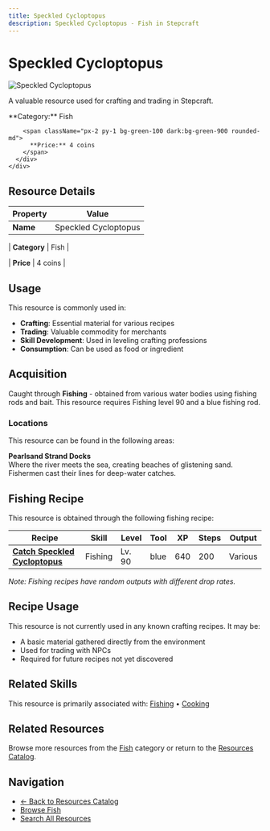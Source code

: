 ```yaml
---
title: Speckled Cycloptopus
description: Speckled Cycloptopus - Fish in Stepcraft
---
```


# Speckled Cycloptopus

<div className="flex items-start gap-6 mb-8">
  <div className="flex-shrink-0">
    <img src="/assets/resources/fishing/speckled_cycloptopus.png" alt="Speckled Cycloptopus" className="w-24 h-24 border rounded-lg" />
  </div>
  <div className="flex-1">
    <div className="space-y-2">
      <p className="text-lg text-muted-foreground">A valuable resource used for crafting and trading in Stepcraft.</p>
      <div className="flex flex-wrap gap-4 text-sm">
        <span className="px-2 py-1 bg-blue-100 dark:bg-blue-900 rounded-md">
          **Category:** Fish
        </span>
        
        <span className="px-2 py-1 bg-green-100 dark:bg-green-900 rounded-md">
          **Price:** 4 coins
        </span>
      </div>
    </div>
  </div>
</div>

## Resource Details

| Property | Value |
|----------|-------|
| **Name** | Speckled Cycloptopus |

| **Category** | Fish |

| **Price** | 4 coins |


## Usage

This resource is commonly used in:

- **Crafting**: Essential material for various recipes
- **Trading**: Valuable commodity for merchants
- **Skill Development**: Used in leveling crafting professions
- **Consumption**: Can be used as food or ingredient



## Acquisition

Caught through **Fishing** - obtained from various water bodies using fishing rods and bait. This resource requires Fishing level 90 and a blue fishing rod.

### Locations

This resource can be found in the following areas:

**Pearlsand Strand Docks**  
Where the river meets the sea, creating beaches of glistening sand. Fishermen cast their lines for deep-water catches.



## Fishing Recipe

This resource is obtained through the following fishing recipe:

| Recipe | Skill | Level | Tool | XP | Steps | Output |
|--------|-------|-------|------|----|-------|--------|
| **[Catch Speckled Cycloptopus](/docs/skills/individual/fishing#speckled_cycloptopus)** | Fishing | Lv. 90 | blue | 640 | 200 | Various |

*Note: Fishing recipes have random outputs with different drop rates.*

## Recipe Usage

This resource is not currently used in any known crafting recipes. It may be:
- A basic material gathered directly from the environment
- Used for trading with NPCs
- Required for future recipes not yet discovered


## Related Skills

This resource is primarily associated with: [Fishing](/docs/skills/individual/fishing) • [Cooking](/docs/skills/individual/cooking)

## Related Resources

Browse more resources from the [Fish](/docs/resources#fish) category or return to the [Resources Catalog](/docs/resources).

## Navigation

- [← Back to Resources Catalog](/docs/resources)
- [Browse Fish](/docs/resources#fish)
- [Search All Resources](/search)
